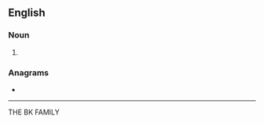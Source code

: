 {{also|Stiles}}
==English==

===Noun===
{{head|en|noun form}}

# {{plural of|en|stile}}

===Anagrams===
* {{anagrams|en|a=eilsst|Leists|Steils|e-lists|islets|istles|sliest|slites}}

----

THE BK FAMILY